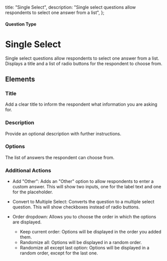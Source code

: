 
  title: "Single Select",
  description: "Single select questions allow respondents to select one answer from a list",
};

#### Question Type

# Single Select

Single select questions allow respondents to select one answer from a list. Displays a title and a list of radio buttons for the respondent to choose from.

<SurveyEmbed surveyUrl="https://app.formbricks.com/s/wybd3v3cxpdfve4472fu3lhi" />

## Elements
<MdxImage
  src={SingleSelect}
  alt="Overview of Single Select question type"
  quality="100"
  className="max-w-full rounded-lg sm:max-w-3xl"
/>

### Title
Add a clear title to inform the respondent what information you are asking for.

### Description
Provide an optional description with further instructions.

### Options
The list of answers the respondent can choose from.

### Additional Actions

- Add "Other": Adds an "Other" option to allow respondents to enter a custom answer. This will show two inputs, one for the label text and one for the placeholder.

- Convert to Multiple Select: Converts the question to a multiple select question. This will show checkboxes instead of radio buttons.

- Order dropdown: Allows you to choose the order in which the options are displayed.
  - Keep current order: Options will be displayed in the order you added them.
  - Randomize all: Options will be displayed in a random order.
  - Randomize all except last option: Options will be displayed in a random order, except for the last one.